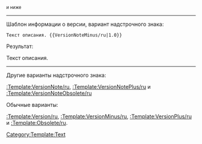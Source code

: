 <sup style="color:blue;">{{{1}}} и ниже</sup><noinclude>

----

Шаблон информации о версии, вариант надстрочного знака:

 <nowiki>Текст описания. {{VersionNoteMinus/ru|1.0}}</nowiki>

Результат:

Текст описания. {{VersionNoteMinus/ru|1.0}}

----

Другие варианты надстрочного знака:

[[:Template:VersionNote/ru]], [[:Template:VersionNotePlus/ru]] и [[:Template:VersionNoteObsolete/ru]]

Обычные варианты:

[[:Template:Version/ru]], [[:Template:VersionMinus/ru]], [[:Template:VersionPlus/ru]] и [[:Template:Obsolete/ru]].

[[Category:Template:Text]]
</noinclude>